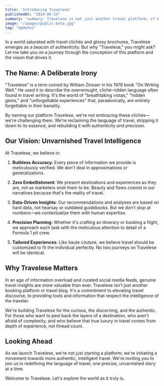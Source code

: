 ```yaml
---
title: 'Introducing Travelese'
publishedAt: "2024-06-24"
summary: "summary: Travelese is not just another travel platform; it's a deliberate challenge to the cliché-ridden world of "travelese" language. Named ironically after the very thing it aims to disrupt, Travelese offers unvarnished travel intelligence, combining ruthless accuracy with zero embellishment. We provide data-driven insights, precision planning, and tailored experiences, all designed for the discerning traveler who values authenticity over glossy brochures. Travelese is more than a service—it's a movement towards exploring the world as it truly is, complexities and all."
image: "/images/public-beta.jpg"
tag: "Updates"
---
```


In a world saturated with travel clichés and glossy brochures, Travelese emerges as a beacon of authenticity. But why "Travelese," you might ask? Let me take you on a journey through the conception of this platform and the vision that drives it.

## The Name: A Deliberate Irony

"Travelese" is a term coined by William Zinsser in his 1976 book "On Writing Well." He used it to describe the overwrought, cliché-ridden language often found in travel writing. It's the world of "breathtaking vistas," "hidden gems," and "unforgettable experiences" that, paradoxically, are entirely forgettable in their banality.

By naming our platform Travelese, we're not embracing these clichés—we're challenging them. We're reclaiming the language of travel, stripping it down to its essence, and rebuilding it with authenticity and precision.

## Our Vision: Unvarnished Travel Intelligence

At Travelese, we believe in:

1. **Ruthless Accuracy**: Every piece of information we provide is meticulously verified. We don't deal in approximations or generalizations.

2. **Zero Embellishment**: We present destinations and experiences as they are, not as marketers wish them to be. Beauty and flaws coexist in our narratives because that's the reality of travel.

3. **Data-Driven Insights**: Our recommendations and analyses are based on hard data, not hearsay or outdated guidebooks. But we don't stop at numbers—we contextualize them with human expertise.

4. **Precision Planning**: Whether it's crafting an itinerary or booking a flight, we approach each task with the meticulous attention to detail of a Formula 1 pit crew.

5. **Tailored Experiences**: Like haute couture, we believe travel should be customized to fit the individual perfectly. No two journeys on Travelese will be identical.

## Why Travelese Matters

In an age of information overload and curated social media feeds, genuine travel insights are more valuable than ever. Travelese isn't just another booking platform or travel blog. It's a commitment to elevating travel discourse, to providing tools and information that respect the intelligence of the traveler.

We're building Travelese for the curious, the discerning, and the authentic. For those who want to peel back the layers of a destination, who aren't afraid of complexity, and who believe that true luxury in travel comes from depth of experience, not thread count.

## Looking Ahead

As we launch Travelese, we're not just starting a platform; we're initiating a movement towards more authentic, intelligent travel. We're inviting you to join us in redefining the language of travel, one precise, unvarnished story at a time.

Welcome to Travelese. Let's explore the world as it truly is.

